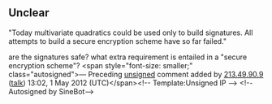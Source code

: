 <article id="35482855" title=Talk:Multivariate cryptography>
	<talkpage id="35482855" title="Talk:Multivariate cryptography">
{{WikiProject Cryptography|class=Start|importance=High}}

== Unclear ==

&quot;Today multivariate quadratics could be used only to build signatures. All attempts to build a secure encryption scheme have so far failed.&quot;

are the signatures safe? what extra requirement is entailed in a &quot;secure encryption scheme&quot;?  &lt;span style=&quot;font-size: smaller;&quot; class=&quot;autosigned&quot;&gt;— Preceding [[Wikipedia:Signatures|unsigned]] comment added by [[Special:Contributions/213.49.90.9|213.49.90.9]] ([[User talk:213.49.90.9|talk]]) 13:02, 1 May 2012 (UTC)&lt;/span&gt;&lt;!-- Template:Unsigned IP --&gt; &lt;!--Autosigned by SineBot--&gt;
	</talkpage>
</article>